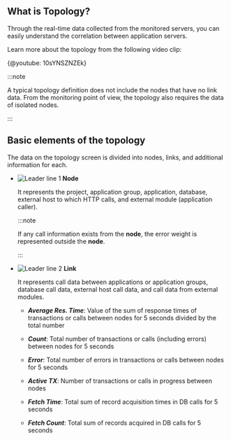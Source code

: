 ## What is Topology?

Through the real-time data collected from the monitored servers, you can easily understand the correlation between application servers.

Learn more about the topology from the following video clip:

{@youtube: 10sYNSZNZEk}

:::note

A typical topology definition does not include the nodes that have no link data. From the monitoring point of view, the topology also requires the data of isolated nodes.

:::

## Basic elements of the topology

The data on the topology screen is divided into nodes, links, and additional information for each.

<ImgLang img="topology-element.png" desc="Topology Node Error Info" />

-   ![Leader line 1](/img/number-01.png) **Node** 

    It represents the project, application group, application, database, external host to which HTTP calls, and external module (application caller).

    :::note

    If any call information exists from the **node**, the error weight is represented outside the **node**.

    :::

-   ![Leader line 2](/img/number-02.png) **Link**

    It represents call data between applications or application groups, database call data, external host call data, and call data from external modules.

    -   **_Average Res. Time_**: Value of the sum of response times of transactions or calls between nodes for 5 seconds divided by the total number

    -   **_Count_**: Total number of transactions or calls (including errors) between nodes for 5 seconds

    -   **_Error_**: Total number of errors in transactions or calls between nodes for 5 seconds

    -   **_Active TX_**: Number of transactions or calls in progress between nodes

    -   **_Fetch Time_**: Total sum of record acquisition times in DB calls for 5 seconds

    -   **_Fetch Count_**: Total sum of records acquired in DB calls for 5 seconds
